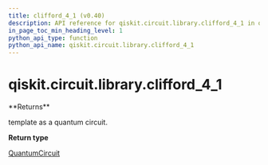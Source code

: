 ```yaml
---
title: clifford_4_1 (v0.40)
description: API reference for qiskit.circuit.library.clifford_4_1 in qiskit v0.40
in_page_toc_min_heading_level: 1
python_api_type: function
python_api_name: qiskit.circuit.library.clifford_4_1
---
```


<span id="qiskit-circuit-library-clifford-4-1" />

# qiskit.circuit.library.clifford\_4\_1

<Function id="qiskit.circuit.library.clifford_4_1" isDedicatedPage={true} github="https://github.com/qiskit/qiskit/tree/stable/0.23/qiskit/circuit/library/templates/clifford/clifford_4_1.py" signature="clifford_4_1()">
  **Returns**

  template as a quantum circuit.

  **Return type**

  [QuantumCircuit](qiskit.circuit.QuantumCircuit "qiskit.circuit.QuantumCircuit")
</Function>

